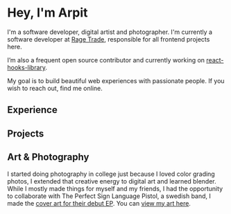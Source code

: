 <h1 className="text-3xl">Hey, I'm Arpit</h1>

I'm a software developer, digital artist and photographer. I'm currently a software developer at [Rage Trade](https://www.rage.trade/), responsible for all frontend projects here.

I’m also a frequent open source contributor and currently working on [react-hooks-library](https://github.com/heyitsarpit/react-hooks-library/).

My goal is to build beautiful web experiences with passionate people.
If you wish to reach out, find me online.

<Contacts />

<Spacer />

## Experience

<Experience />

<Spacer />

## Projects

<Projects />

<Spacer />

## Art & Photography

I started doing photography in college just because I loved color grading photos,
I extended that creative energy to digital art and learned blender.
While I mostly made things for myself and my friends, I had the opportunity
to collaborate with The Perfect Sign Language Pistol, a swedish band, I made the [cover art for their debut EP](https://open.spotify.com/album/2ijOSpTEni8IxbZgWJIt5K).
You can [view my art here](/art).
